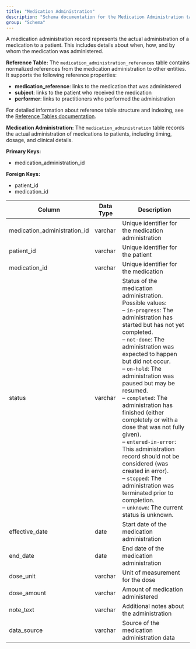 ```yaml
---
title: "Medication Administration"
description: "Schema documentation for the Medication Administration table in the Metriport data model"
group: "Schema"
---
```


A medication administration record represents the actual administration of a medication to a patient. This includes details about when, how, and by whom the medication was administered.

**Reference Table:**
The `medication_administration_references` table contains normalized references from the medication administration to other entities. It supports the following reference properties:
* **medication_reference**: links to the medication that was administered
* **subject**: links to the patient who received the medication
* **performer**: links to practitioners who performed the administration

For detailed information about reference table structure and indexing, see the [Reference Tables documentation](/medical-api/handling-data/schema/reference-tables).

**Medication Administration:**
The `medication_administration` table records the actual administration of medications to patients, including timing, dosage, and clinical details.

**Primary Keys:**
* medication_administration_id

**Foreign Keys:**
* patient_id
* medication_id

| Column | Data Type | Description |
| ------ | --------- | ----------- |
| medication_administration_id | varchar | Unique identifier for the medication administration |
| patient_id | varchar | Unique identifier for the patient |
| medication_id | varchar | Unique identifier for the medication |
| status | varchar | Status of the medication administration. Possible values:<br/>– <code>in-progress</code>: The administration has started but has not yet completed.<br/>– <code>not-done</code>: The administration was expected to happen but did not occur.<br/>– <code>on-hold</code>: The administration was paused but may be resumed.<br/>– <code>completed</code>: The administration has finished (either completely or with a dose that was not fully given).<br/>– <code>entered-in-error</code>: This administration record should not be considered (was created in error).<br/>– <code>stopped</code>: The administration was terminated prior to completion.<br/>– <code>unknown</code>: The current status is unknown. |
| effective_date | date | Start date of the medication administration |
| end_date | date | End date of the medication administration |
| dose_unit | varchar | Unit of measurement for the dose |
| dose_amount | varchar | Amount of medication administered |
| note_text | varchar | Additional notes about the administration |
| data_source | varchar | Source of the medication administration data |
